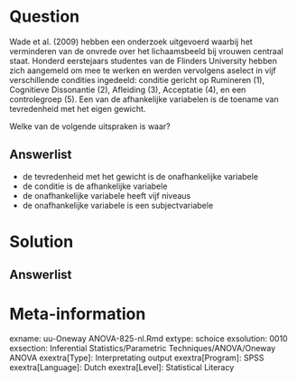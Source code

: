 
Question
========

Wade et al. (2009) hebben een onderzoek uitgevoerd waarbij het verminderen van de onvrede over het lichaamsbeeld bij vrouwen centraal staat. Honderd eerstejaars studentes van de Flinders University hebben zich aangemeld om mee te werken en werden vervolgens aselect in vijf verschillende condities ingedeeld: conditie gericht op Rumineren (1), Cognitieve Dissonantie (2), Afleiding (3), Acceptatie (4), en een controlegroep (5). Een van de afhankelijke variabelen is de toename van tevredenheid met het eigen gewicht. 

Welke van de volgende uitspraken is waar?

  
Answerlist
----------
* de tevredenheid met het gewicht is de onafhankelijke variabele
* de conditie is de afhankelijke variabele
* de onafhankelijke variabele heeft vijf niveaus 
* de onafhankelijke variabele is een subjectvariabele




Solution
========
  


Answerlist
----------



Meta-information
================
exname: uu-Oneway ANOVA-825-nl.Rmd
extype: schoice
exsolution: 0010
exsection: Inferential Statistics/Parametric Techniques/ANOVA/Oneway ANOVA
exextra[Type]: Interpretating output
exextra[Program]: SPSS
exextra[Language]: Dutch
exextra[Level]: Statistical Literacy

